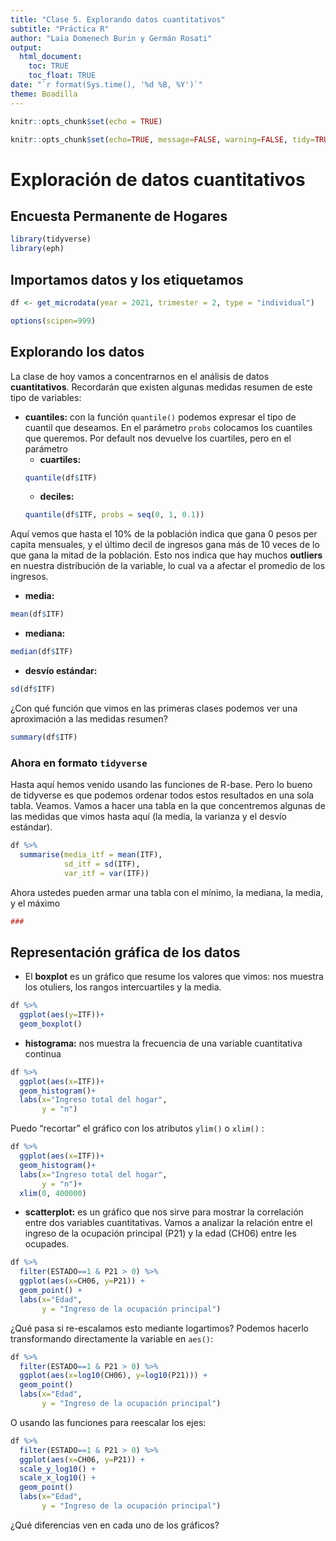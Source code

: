 ```yaml
---
title: "Clase 5. Explorando datos cuantitativos"
subtitle: "Práctica R"
author: "Laia Domenech Burin y Germán Rosati"
output: 
  html_document:
    toc: TRUE
    toc_float: TRUE
date: "`r format(Sys.time(), '%d %B, %Y')`"
theme: Boadilla
---
```


```r
knitr::opts_chunk$set(echo = TRUE)
```

```r
knitr::opts_chunk$set(echo=TRUE, message=FALSE, warning=FALSE, tidy=TRUE)
```

# Exploración de datos cuantitativos 

## Encuesta Permanente de Hogares
```r
library(tidyverse)
library(eph)
```

## Importamos datos y los etiquetamos
```r
df <- get_microdata(year = 2021, trimester = 2, type = "individual")
```

```r
options(scipen=999)
```

## Explorando los datos 
La clase de hoy vamos a concentrarnos en el análisis de datos **cuantitativos**. Recordarán que existen algunas medidas resumen de este tipo de variables:

- **cuantiles:** con la función `quantile()` podemos expresar el tipo de cuantil que deseamos. En el parámetro `probs` colocamos los cuantiles que queremos. Por default nos devuelve los cuartiles, pero en el parámetro 
  + **cuartiles:**
```r
quantile(df$ITF)
```

  + **deciles:**
```r
quantile(df$ITF, probs = seq(0, 1, 0.1))
```

Aquí vemos que hasta el 10% de la población indica que gana 0 pesos per capita mensuales, y el último decil de ingresos gana más de 10 veces de lo que gana la mitad de la población. Esto nos indica que hay muchos **outliers** en nuestra distribución de la variable, lo cual va a afectar el promedio de los ingresos.  

- **media:**
```r
mean(df$ITF)
```
- **mediana:**
```r
median(df$ITF)
```
- **desvío estándar:**
```r
sd(df$ITF)
```
¿Con qué función que vimos en las primeras clases podemos ver una aproximación a las medidas resumen? 
```r
summary(df$ITF)
```

### Ahora en formato `tidyverse`
Hasta aquí hemos venido usando las funciones de R-base. Pero lo bueno de tidyverse es que podemos ordenar todos estos resultados en una sola tabla. Veamos. Vamos a hacer una tabla en la que concentremos algunas de las medidas que vimos hasta aquí (la media, la varianza y el desvío estándar).

```r
df %>%
  summarise(media_itf = mean(ITF),
            sd_itf = sd(ITF),
            var_itf = var(ITF))
```

Ahora ustedes pueden armar una tabla con el mínimo, la mediana, la media, y el máximo
```r
###
```

## Representación gráfica de los datos

- El **boxplot** es un gráfico que resume los valores que vimos: nos muestra los otuliers, los rangos intercuartiles y la media. 
```r
df %>%
  ggplot(aes(y=ITF))+
  geom_boxplot()
```

- **histograma:** nos muestra la frecuencia de una variable cuantitativa continua

```r
df %>%
  ggplot(aes(x=ITF))+
  geom_histogram()+
  labs(x="Ingreso total del hogar",
       y = "n")
```
Puedo "recortar" el gráfico con los atributos `ylim()` o `xlim()` :

```r
df %>%
  ggplot(aes(x=ITF))+
  geom_histogram()+
  labs(x="Ingreso total del hogar",
       y = "n")+
  xlim(0, 400000)
```

- **scatterplot:** es un gráfico que nos sirve para mostrar la correlación entre dos variables cuantitativas. Vamos a analizar la relación entre el ingreso de la ocupación principal (P21) y la edad (CH06) entre les ocupades.
```r
df %>% 
  filter(ESTADO==1 & P21 > 0) %>%
  ggplot(aes(x=CH06, y=P21)) +
  geom_point() +
  labs(x="Edad",
       y = "Ingreso de la ocupación principal")

```

¿Qué pasa si re-escalamos esto mediante logartimos? Podemos hacerlo transformando directamente la variable en `aes()`:
```r
df %>% 
  filter(ESTADO==1 & P21 > 0) %>%
  ggplot(aes(x=log10(CH06), y=log10(P21))) +
  geom_point()
  labs(x="Edad",
       y = "Ingreso de la ocupación principal")
```

O usando las funciones para reescalar los ejes:
```r

df %>% 
  filter(ESTADO==1 & P21 > 0) %>%
  ggplot(aes(x=CH06, y=P21)) +
  scale_y_log10() + 
  scale_x_log10() +
  geom_point()
  labs(x="Edad",
       y = "Ingreso de la ocupación principal")

```

¿Qué diferencias ven en cada uno de los gráficos?
